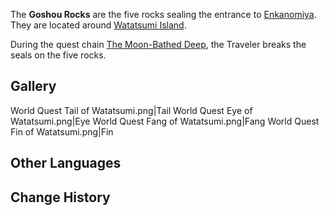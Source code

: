 {{Terminology Infobox
|type         = Exploration
|region       = Inazuma
|area         = Watatsumi Island
}}
The '''Goshou Rocks''' are the five rocks sealing the entrance to [[Enkanomiya]]. They are located around [[Watatsumi Island]].

During the quest chain [[The Moon-Bathed Deep]], the Traveler breaks the seals on the five rocks.

==Gallery==
<gallery>
World Quest Tail of Watatsumi.png|Tail
World Quest Eye of Watatsumi.png|Eye
World Quest Fang of Watatsumi.png|Fang
World Quest Fin of Watatsumi.png|Fin
</gallery>

==Other Languages==
{{Other Languages
|en       = Goshou Rocks
|zhs      = 五伤岩
|zhs_rm   = Wǔshāng-yán
|zht      = 五傷岩
|zht_rm   = Wǔshāng-yán
|zh_tl    = Five-Scar Rocks{{Sino|zh|ja}}
|ja       = 五傷岩
|ja_rm    = Goshou-gan{{Assumed}}
|ja_tl    = Five-Scar Rocks
|ko       = {{tt|오상암|五傷岩}}
|ko_rm    = Osang-am
|ko_tl    = Five-Scar Rocks{{Sino|ko|ja}}
|es       = Rocas goshou
|es_tl    = Goshou Rocks
|fr       = Rochers de Goshou
|fr_tl    = Goshou Rocks
|ru       = Скалы Госё
|ru_tl    = Goshou Rocks
|th       = Goshou Rock
|vi       = Mỏm Đá Goshou
|vi_tl    = 
|de       = Goshou-Felsen
|de_tl    = Goshou Rocks
|id       = Goshou Rocks
|pt       = Rochas Goshou
|pt_tl    = Goshou Rocks
|tr       = Goshou Kayaları
|tr_tl    = 
|it       = Rocce di Goshou
|it_tl    = 
}}

==Change History==
{{Change History|2.1}}